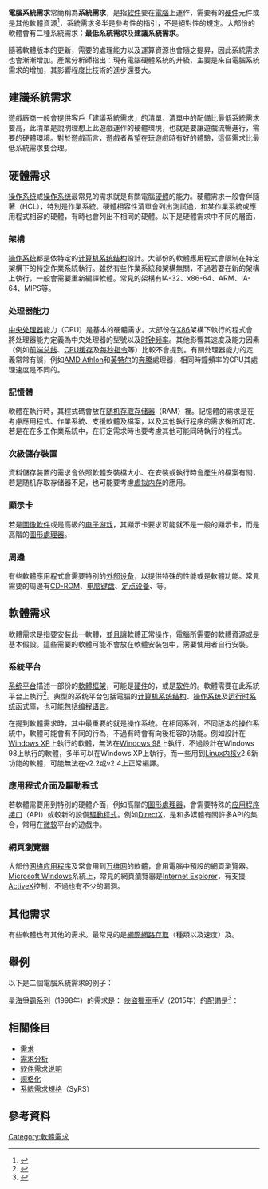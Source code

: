 {{Redirect|系統需求|產品開發時，系統或子系統需符合的條件|需求 (產品開發)}}
'''電腦系統需求'''常簡稱為'''系統需求'''，是指[[软件|软件]]要在[[電腦|電腦]]上運作，需要有的[[硬件|硬件]]元件或是其他軟體資源<ref>{{cite web|url=http://www.techterms.com/definition/systemrequirements |title=System Requirements Definition |publisher=Techterms.com |date= |accessdate=2014-01-23}}</ref>，系統需求多半是參考性的指引，不是絕對性的規定。大部份的軟體會有二種系統需求：'''最低系統需求'''及'''建議系統需求'''。

隨著軟體版本的更新，需要的處理能力以及運算資源也會隨之提昇，因此系統需求也會漸漸增加。產業分析師指出：現有電腦硬體系統的升級，主要是來自電腦系統需求的增加，其影響程度比技術的進步還要大。

== 建議系統需求 ==
遊戲廠商一般會提供客戶「建議系統需求」的清單，清單中的配備比最低系統需求要高，此清單是說明理想上此遊戲運作的硬體環境，也就是要讓遊戲流暢進行，需要的硬體環境。對於遊戲而言，遊戲者希望在玩遊戲時有好的體驗，這個需求比最低系統需求要合理。

== 硬體需求 ==
[[操作系统|操作系统]]或[[操作系统|操作系统]]最常見的需求就是有關電腦[[硬體|硬體]]的能力。硬體需求一般會伴隨著{{le|硬體相容性清單|hardware compatibility list}}（HCL），特別是作業系統。硬體相容性清單會列出測試過，和某作業系統或應用程式相容的硬體，有時也會列出不相同的硬體。以下是硬體需求中不同的層面，

=== 架構 ===
[[操作系统|操作系统]]都是依特定的[[计算机系统结构|计算机系统结构]]設計。大部份的軟體應用程式會限制在特定架構下的特定作業系統執行。雖然有些作業系統和架構無關，不過若要在新的架構上執行，一般會需要重新編譯軟體。常見的架構有IA-32、x86-64、ARM、IA-64、MIPS等。

=== 处理器能力 ===
[[中央处理器|中央处理器]]能力（CPU）是基本的硬體需求。大部份在[[X86|X86]]架構下執行的程式會將处理器能力定義為中央处理器的型號以及[[时钟频率|时钟频率]]。其他影響其速度及能力因素（例如[[前端总线|前端总线]]、[[CPU缓存|CPU缓存]]及[[每秒指令|每秒指令]]等）比較不會提到。有關处理器能力的定義常常有誤，例如[[AMD_Athlon|AMD Athlon]]和[[英特尔|英特尔]]的[[奔騰|奔騰]]處理器，相同時鐘頻率的CPU其處理速度是不同的。

=== 記憶體 ===
軟體在執行時，其程式碼會放在[[随机存取存储器|随机存取存储器]]（RAM）裡。記憶體的需求是在考慮應用程式、作業系統、支援軟體及檔案，以及其他執行程序的需求後所訂定。若是在在多工作業系統中，在訂定需求時也要考慮其他可能同時執行的程式。

=== 次級儲存裝置 ===
資料儲存裝置的需求會依照軟體安裝檔大小、在安裝或執行時會產生的檔案有關，若是随机存取存储器不足，也可能要考慮[[虚拟内存|虚拟内存]]的應用。

=== 顯示卡 ===
若是[[圖像軟件|圖像軟件]]或是高級的[[电子游戏|电子游戏]]，其顯示卡要求可能就不是一般的顯示卡，而是高階的[[圖形處理器|圖形處理器]]。

=== 周邊 ===
有些軟體應用程式會需要特別的[[外部设备|外部设备]]，以提供特殊的性能或是軟體功能。常見需要的周邊有[[CD-ROM|CD-ROM]]、[[电脑键盘|电脑键盘]]、[[定点设备|定点设备]]、{{le|電腦網路設備|Computer networking device|網路設備}}等。

== 軟體需求 ==
軟體需求是指要安裝此一軟體，並且讓軟體正常操作，電腦所需要的軟體資源或是基本假設。這些需要的軟體可能不會放在軟體安裝包中，需要使用者自行安裝。

=== 系統平台 ===
[[系统平台|系统平台]]描述一部份的[[軟體框架|軟體框架]]，可能是[[硬件|硬件]]的，或是[[软件|软件]]的。軟體需要在此系統平台上執行<ref>{{cite web|url=http://www.techterms.com/definition/platform |title=Platform Definition |publisher=Techterms.com |date= |accessdate=2014-01-23}}</ref>。典型的系统平台包括電腦的[[计算机系统结构|计算机系统结构]]、[[操作系统|操作系统]]及[[运行时系统|运行时系统]]函式庫，也可能包括[[编程语言|编程语言]]。

在提到軟體需求時，其中最重要的就是操作系统。在相同系列，不同版本的操作系統中，軟體可能會有不同的行為，不過有時會有向後相容的功能。例如設計在[[Windows_XP|Windows XP]]上執行的軟體，無法在[[Windows_98|Windows 98]]上執行，不過設計在Windows 98上執行的軟體，多半可以在Windows XP上執行。而一些用到[[Linux内核|Linux内核]]v2.6新功能的軟體，可能無法在v2.2或v2.4上正常編譯。

=== 應用程式介面及驅動程式 ===
若軟體需要用到特別的硬體介面，例如高階的[[圖形處理器|圖形處理器]]，會需要特殊的[[应用程序接口|应用程序接口]]（API）或較新的設備[[驅動程式|驅動程式]]。例如[[DirectX|DirectX]]，是和多媒體有關許多API的集合，常用在[[微软|微软]]平台的遊戲中。

=== 網頁瀏覽器 ===
大部份[[网络应用程序|网络应用程序]]及常會用到[[万维网|万维网]]的軟體，會用電腦中預設的網頁瀏覽器。[[Microsoft_Windows|Microsoft Windows]]系統上，常見的網頁瀏覽器是[[Internet_Explorer|Internet Explorer]]，有支援[[ActiveX|ActiveX]]控制，不過也有不少的漏洞。
== 其他需求 ==
有些軟體也有其他的需求。最常見的是[[網際網路存取|網際網路存取]]（種類以及速度）及{{le|顯示解析度|Display resolution|螢幕解析度}}。
== 舉例 ==
以下是二個電腦系統需求的例子：

[[星海爭霸系列|星海爭霸系列]]（1998年）的需求是：
{{System requirements
|useminandrec=no
|align=left
|platform1=Windows
|os1=[[Microsoft_Windows|Microsoft Windows]] 95, NT或更高級的系統
|cpu1={{le|Intel P5|Intel P5}}處理器，速度90 MHz以上
|memory1=16 MB [[随机存取存储器|RAM]]
|gpu1=[[DirectX|DirectX]] 3.0 以上
|media1=[[CD-ROM|CD-ROM]], 2x 以上
|hdspace1=至少要有 80 MB的空間
}}
{{clear}}
[[俠盜獵車手V|俠盜獵車手V]]（2015年）的配備是<ref name="gtav">{{cite web|url=https://support.rockstargames.com/hc/en-us/articles/203428177-Grand-Theft-Auto-V-PC-System-Specs|title=Grand Theft Auto V PC System Specs – Rockstar Support|work=Rockstar Games|accessdate=22 April 2015}}</ref>：
{{System requirements
|useminandrec=no
|align=left
|platform1=Windows
|os1=[[Microsoft_Windows|Microsoft Windows]] 8.1 64 Bit, Windows 8 64 Bit, Windows 7 64 Bit Service Pack 1, Windows Vista 64 Bit Service Pack 2
|cpu1=[[酷睿|酷睿]] Q6600 ＠ 2.4 GHz，或[[AMD_Phenom|AMD Phenom]] 9850 ＠ 2.5 GHz
|memory1=4 GB [[随机存取存储器|RAM]]
|gpu1=DirectX 10 相容的[[圖形處理器|圖形處理器]]: [[NVIDIA_GeForce_9|GeForce 9800GT]] 1GB 或[[ATI_Radeon_HD_4000|ATI Radeon HD 4870]] 1GB
|sound1=[[DirectX|DirectX]] 10 相容的[[声卡|声卡]]
|hdspace1=至少要有 65 GB 以上的空間
|media=[[數碼多功能影音光碟|DVD-ROM]]
}}
{{clear}}

== 相關條目 ==
* [[需求|需求]]
* [[需求分析|需求分析]]
* [[软件需求说明|软件需求说明]]
* [[規格化|規格化]]
* [[系統需求規格|系統需求規格]]（SyRS）

== 參考資料 ==
{{reflist}}

[[Category:軟體需求|Category:軟體需求]]